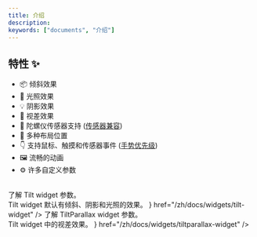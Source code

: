 ```yaml
---
title: 介绍
description:
keywords: ["documents", "介绍"]
---
```


## 特性 ✨

- 📦 倾斜效果
- 🔦 光照效果
- 💡 阴影效果
- 👀 视差效果
- 📱 陀螺仪传感器支持 ([传感器兼容][Sensors compatibility])
- 🧱 多种布局位置
- 👇 支持鼠标、触摸和传感器事件 ([手势优先级][Gesture priority])
- 🖼️ 流畅的动画
- ⚙️ 许多自定义参数

<br/>

<Step>
  <StepItem title="开始">
    <NavCardGrid>
      <NavCard
        subtitle="开始"
        title="安装"
        description="本指南介绍了相关兼容性以及如何添加 flutter_tilt package。"
        href="/zh/docs/installation"
      />
      <NavCard
        subtitle="指南"
        title="简单使用"
        description="简单示例帮助你快速上手。"
        href="/zh/docs/guides/simple-usage"
      />
    </NavCardGrid>
  </StepItem>

  <StepItem title="Widget">
    <NavCardGrid>
      <NavCard
        subtitle="Widget"
        title="Tilt widget"
        description={
          <div>
            了解 Tilt widget 参数。
            <br />
            Tilt widget 默认有倾斜、阴影和光照的效果。
          </div>
        }
        href="/zh/docs/widgets/tilt-widget"
      />
      <NavCard
        subtitle="Widget"
        title="TiltParallax widget"
        description={
          <div>
            了解 TiltParallax widget 参数。
            <br />
            Tilt widget 中的视差效果。
          </div>
        }
        href="/zh/docs/widgets/tiltparallax-widget"
      />
    </NavCardGrid>
  </StepItem>

  <StepItem title="示例">
    <NavCardGrid>
      <NavCard
        title="所有示例"
        description="探索附带源码的示例。"
        href="/zh/docs/examples"
      />
    </NavCardGrid>
  </StepItem>
</Step>

[Sensors compatibility]: /zh/docs/installation/#传感器兼容
[Gesture priority]: /zh/docs/widgets/tilt-widget/#手势优先级
